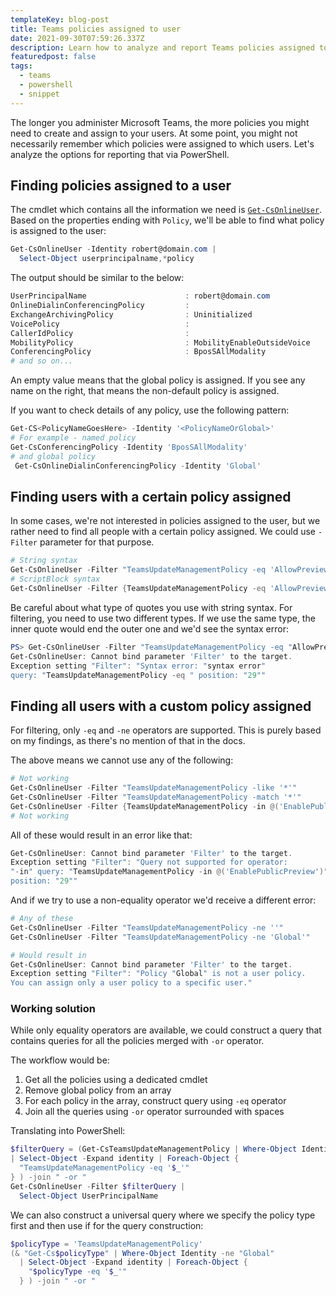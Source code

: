 ```yaml
---
templateKey: blog-post
title: Teams policies assigned to user
date: 2021-09-30T07:59:26.337Z
description: Learn how to analyze and report Teams policies assigned to user accounts.
featuredpost: false
tags:
  - teams
  - powershell
  - snippet
---
```





The longer you administer Microsoft Teams, the more policies you might need to create and assign to your users. At some point, you might not necessarily remember which policies were assigned to which users. Let's analyze the options for reporting that via PowerShell.

## Finding policies assigned to a user

The cmdlet which contains all the information we need is [`Get-CsOnlineUser`](https://docs.microsoft.com/en-us/powershell/module/skype/get-csonlineuser?view=skype-ps). Based on the properties ending with `Policy`, we'll be able to find what policy is assigned to the user:

```powershell
Get-CsOnlineUser -Identity robert@domain.com |
  Select-Object userprincipalname,*policy
```

The output should be similar to the below:

```powershell
UserPrincipalName                      : robert@domain.com
OnlineDialinConferencingPolicy         :
ExchangeArchivingPolicy                : Uninitialized
VoicePolicy                            :
CallerIdPolicy                         :
MobilityPolicy                         : MobilityEnableOutsideVoice
ConferencingPolicy                     : BposSAllModality
# and so on...
```

An empty value means that the global policy is assigned. If you see any name on the right, that means the non-default policy is assigned.

<Tip>

If you want to check details of any policy, use the following pattern:

```powershell
Get-CS<PolicyNameGoesHere> -Identity '<PolicyNameOrGlobal>'
# For example - named policy
Get-CsConferencingPolicy -Identity 'BposSAllModality'
# and global policy
 Get-CsOnlineDialinConferencingPolicy -Identity 'Global'
```

</Tip>

## Finding users with a certain policy assigned

In some cases, we're not interested in policies assigned to the user, but we rather need to find all people with a certain policy assigned. We could use `-Filter` parameter for that purpose.

```powershell
# String syntax
Get-CsOnlineUser -Filter "TeamsUpdateManagementPolicy -eq 'AllowPreview'"
# ScriptBlock syntax
Get-CsOnlineUser -Filter {TeamsUpdateManagementPolicy -eq 'AllowPreview'}
```

<Warning>

Be careful about what type of quotes you use with string syntax. For filtering, you need to use two different types. If we use the same type, the inner quote would end the outer one and we'd see the syntax error:

```powershell
PS> Get-CsOnlineUser -Filter "TeamsUpdateManagementPolicy -eq "AllowPreview""
Get-CsOnlineUser: Cannot bind parameter 'Filter' to the target.
Exception setting "Filter": "Syntax error: "syntax error"
query: "TeamsUpdateManagementPolicy -eq " position: "29""
```

</Warning>

## Finding all users with a custom policy assigned

For filtering, only `-eq` and `-ne` operators are supported. This is purely based on my findings, as there's no mention of that in the docs.

The above means we cannot use any of the following:

```powershell
# Not working
Get-CsOnlineUser -Filter "TeamsUpdateManagementPolicy -like '*'"
Get-CsOnlineUser -Filter "TeamsUpdateManagementPolicy -match '*'"
Get-CsOnlineUser -Filter {TeamsUpdateManagementPolicy -in @('EnablePublicPreview')}
# Not working
```

All of these would result in an error like that:

```powershell
Get-CsOnlineUser: Cannot bind parameter 'Filter' to the target.
Exception setting "Filter": "Query not supported for operator:
"-in" query: "TeamsUpdateManagementPolicy -in @('EnablePublicPreview')"
position: "29""
```

And if we try to use a non-equality operator we'd receive a different error:



```powershell
# Any of these
Get-CsOnlineUser -Filter "TeamsUpdateManagementPolicy -ne ''"
Get-CsOnlineUser -Filter "TeamsUpdateManagementPolicy -ne 'Global'"

# Would result in
Get-CsOnlineUser: Cannot bind parameter 'Filter' to the target.
Exception setting "Filter": "Policy "Global" is not a user policy.
You can assign only a user policy to a specific user."
```

### Working solution

While only equality operators are available, we could construct a query that contains queries for all the policies merged with `-or` operator.

The workflow would be:

1. Get all the policies using a dedicated cmdlet
2. Remove global policy from an array
3. For each policy in the array, construct query using `-eq` operator
4. Join all the queries using `-or` operator surrounded with spaces

Translating into PowerShell:

```powershell
$filterQuery = (Get-CsTeamsUpdateManagementPolicy | Where-Object Identity -ne "Global"
| Select-Object -Expand identity | Foreach-Object {
  "TeamsUpdateManagementPolicy -eq '$_'"
} ) -join " -or "
Get-CsOnlineUser -Filter $filterQuery |
  Select-Object UserPrincipalName
```

We can also construct a universal query where we specify the policy type first and then use if for the query construction:

```powershell
$policyType = 'TeamsUpdateManagementPolicy'
(& "Get-Cs$policyType" | Where-Object Identity -ne "Global"
  | Select-Object -Expand identity | Foreach-Object {
    "$policyType -eq '$_'"
  } ) -join " -or "
```